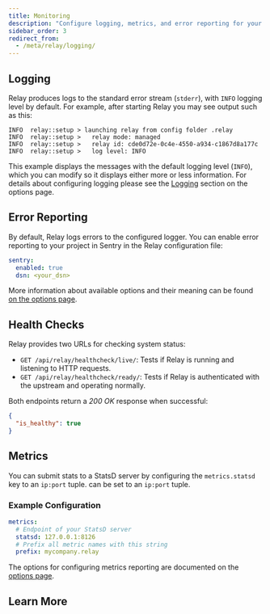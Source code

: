 ```yaml
---
title: Monitoring
description: "Configure logging, metrics, and error reporting for your Relay installation."
sidebar_order: 3
redirect_from:
  - /meta/relay/logging/
---
```

## Logging

Relay produces logs to the standard error stream (`stderr`), with `INFO` logging level by default.
For example, after starting Relay you may see output such as this:

```
INFO  relay::setup > launching relay from config folder .relay
INFO  relay::setup >   relay mode: managed
INFO  relay::setup >   relay id: cde0d72e-0c4e-4550-a934-c1867d8a177c
INFO  relay::setup >   log level: INFO
```

This example displays the messages with the default logging level (`INFO`), which you can modify so it displays either more or less information. For details about configuring logging please see the [Logging](/product/relay/options/#logging) section on the options page.

## Error Reporting

By default, Relay logs errors to the configured logger. You can enable error
reporting to your project in Sentry in the Relay configuration file:

```yaml
sentry:
  enabled: true
  dsn: <your_dsn>
```

More information about available options and their meaning can be found [on the options page](/product/relay/options/#internal-error-reporting).

## Health Checks

Relay provides two URLs for checking system status:

- `GET /api/relay/healthcheck/live/`: Tests if Relay is running and listening to
  HTTP requests.
- `GET /api/relay/healthcheck/ready/`: Tests if Relay is authenticated with the
  upstream and operating normally.

Both endpoints return a _200 OK_ response when successful:  

```json
{
  "is_healthy": true
}
```

## Metrics

You can submit stats to a StatsD server by configuring the `metrics.statsd` key to an `ip:port` tuple.
can be set to an `ip:port` tuple.

### Example Configuration

```yaml
metrics:
  # Endpoint of your StatsD server
  statsd: 127.0.0.1:8126
  # Prefix all metric names with this string
  prefix: mycompany.relay
```

The options for configuring metrics reporting are documented on the [options page](/product/relay/options/#statsd-metrics).

## Learn More

<PageGrid />
